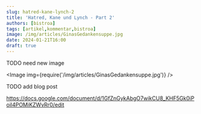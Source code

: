 ```yaml
---
slug: hatred-kane-lynch-2
title: 'Hatred, Kane und Lynch - Part 2'
authors: [bistroa]
tags: [artikel,kommentar,bistroa]
image: /img/articles/GinasGedankensuppe.jpg
date: 2024-01-21T16:00
draft: true
---
```



TODO need new image

<Image img={require('/img/articles/GinasGedankensuppe.jpg')} />

<!--truncate-->

TODO add blog post


https://docs.google.com/document/d/1GfZnGykAbgO7wikCU8_KHF5Gk0iPoil4POMiKZWvRr0/edit
